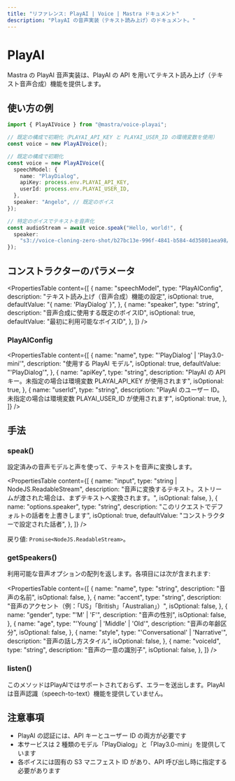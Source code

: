 ```yaml
---
title: "リファレンス: PlayAI | Voice | Mastra ドキュメント"
description: "PlayAI の音声実装（テキスト読み上げ）のドキュメント。"
---
```


# PlayAI

Mastra の PlayAI 音声実装は、PlayAI の API を用いてテキスト読み上げ（テキスト音声合成）機能を提供します。

## 使い方の例

```typescript
import { PlayAIVoice } from "@mastra/voice-playai";

// 既定の構成で初期化（PLAYAI_API_KEY と PLAYAI_USER_ID の環境変数を使用）
const voice = new PlayAIVoice();

// 既定の構成で初期化
const voice = new PlayAIVoice({
  speechModel: {
    name: "PlayDialog",
    apiKey: process.env.PLAYAI_API_KEY,
    userId: process.env.PLAYAI_USER_ID,
  },
  speaker: "Angelo", // 既定のボイス
});

// 特定のボイスでテキストを音声化
const audioStream = await voice.speak("Hello, world!", {
  speaker:
    "s3://voice-cloning-zero-shot/b27bc13e-996f-4841-b584-4d35801aea98/original/manifest.json", // Dexter のボイス
});
```


## コンストラクターのパラメータ

<PropertiesTable
  content={[
    {
      name: "speechModel",
      type: "PlayAIConfig",
      description: "テキスト読み上げ（音声合成）機能の設定",
      isOptional: true,
      defaultValue: "{ name: 'PlayDialog' }",
    },
    {
      name: "speaker",
      type: "string",
      description: "音声合成に使用する既定のボイスID",
      isOptional: true,
      defaultValue: "最初に利用可能なボイスID",
    },
  ]}
/>

### PlayAIConfig

<PropertiesTable
  content={[
    {
      name: "name",
      type: "'PlayDialog' | 'Play3.0-mini'",
      description: "使用する PlayAI モデル",
      isOptional: true,
      defaultValue: "'PlayDialog'",
    },
    {
      name: "apiKey",
      type: "string",
      description:
        "PlayAI の API キー。未指定の場合は環境変数 PLAYAI_API_KEY が使用されます",
      isOptional: true,
    },
    {
      name: "userId",
      type: "string",
      description:
        "PlayAI のユーザー ID。未指定の場合は環境変数 PLAYAI_USER_ID が使用されます",
      isOptional: true,
    },
  ]}
/>

## 手法

### speak()

設定済みの音声モデルと声を使って、テキストを音声に変換します。

<PropertiesTable
  content={[
    {
      name: "input",
      type: "string | NodeJS.ReadableStream",
      description:
        "音声に変換するテキスト。ストリームが渡された場合は、まずテキストへ変換されます。",
      isOptional: false,
    },
    {
      name: "options.speaker",
      type: "string",
      description: "このリクエストでデフォルトの話者を上書きします",
      isOptional: true,
      defaultValue: "コンストラクターで設定された話者",
    },
  ]}
/>

戻り値: `Promise<NodeJS.ReadableStream>`。

### getSpeakers()

利用可能な音声オプションの配列を返します。各項目には次が含まれます:

<PropertiesTable
  content={[
    {
      name: "name",
      type: "string",
      description: "音声の名前",
      isOptional: false,
    },
    {
      name: "accent",
      type: "string",
      description: "音声のアクセント（例：「US」「British」「Australian」）",
      isOptional: false,
    },
    {
      name: "gender",
      type: "'M' | 'F'",
      description: "音声の性別",
      isOptional: false,
    },
    {
      name: "age",
      type: "'Young' | 'Middle' | 'Old'",
      description: "音声の年齢区分",
      isOptional: false,
    },
    {
      name: "style",
      type: "'Conversational' | 'Narrative'",
      description: "音声の話し方スタイル",
      isOptional: false,
    },
    {
      name: "voiceId",
      type: "string",
      description: "音声の一意の識別子",
      isOptional: false,
    },
  ]}
/>

### listen()

このメソッドはPlayAIではサポートされておらず、エラーを送出します。PlayAIは音声認識（speech-to-text）機能を提供していません。

## 注意事項

- PlayAI の認証には、API キーとユーザー ID の両方が必要です
- 本サービスは 2 種類のモデル「PlayDialog」と「Play3.0-mini」を提供しています
- 各ボイスには固有の S3 マニフェスト ID があり、API 呼び出し時に指定する必要があります
